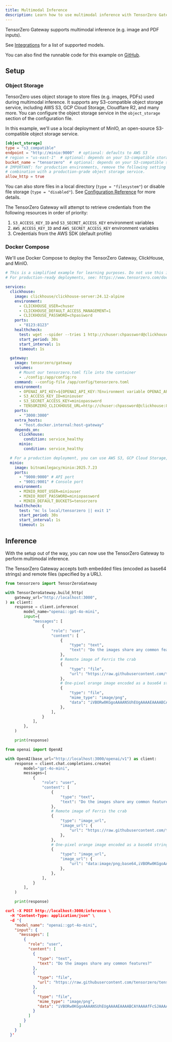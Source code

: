 ```yaml
---
title: Multimodal Inference
description: Learn how to use multimodal inference with TensorZero Gateway.
---
```


TensorZero Gateway supports multimodal inference (e.g. image and PDF inputs).

See [Integrations](/integrations/model-providers) for a list of supported models.

<Tip>

You can also find the runnable code for this example on [GitHub](https://github.com/tensorzero/tensorzero/tree/main/examples/guides/multimodal-inference).

</Tip>

## Setup

### Object Storage

TensorZero uses object storage to store files (e.g. images, PDFs) used during multimodal inference.
It supports any S3-compatible object storage service, including AWS S3, GCP Cloud Storage, Cloudflare R2, and many more.
You can configure the object storage service in the `object_storage` section of the configuration file.

In this example, we'll use a local deployment of MinIO, an open-source S3-compatible object storage service.

```toml
[object_storage]
type = "s3_compatible"
endpoint = "http://minio:9000"  # optional: defaults to AWS S3
# region = "us-east-1"  # optional: depends on your S3-compatible storage provider
bucket_name = "tensorzero"  # optional: depends on your S3-compatible storage provider
# IMPORTANT: for production environments, remove the following setting and use a secure method of authentication in
# combination with a production-grade object storage service.
allow_http = true
```

You can also store files in a local directory (`type = "filesystem"`) or disable file storage (`type = "disabled"`).
See [Configuration Reference](/gateway/configuration-reference/#object_storage) for more details.

The TensorZero Gateway will attempt to retrieve credentials from the following resources in order of priority:

1. `S3_ACCESS_KEY_ID` and `S3_SECRET_ACCESS_KEY` environment variables
2. `AWS_ACCESS_KEY_ID` and `AWS_SECRET_ACCESS_KEY` environment variables
3. Credentials from the AWS SDK (default profile)

### Docker Compose

We'll use Docker Compose to deploy the TensorZero Gateway, ClickHouse, and MinIO.

<Accordion title="`docker-compose.yml`">

```yaml
# This is a simplified example for learning purposes. Do not use this in production.
# For production-ready deployments, see: https://www.tensorzero.com/docs/gateway/deployment

services:
  clickhouse:
    image: clickhouse/clickhouse-server:24.12-alpine
    environment:
      - CLICKHOUSE_USER=chuser
      - CLICKHOUSE_DEFAULT_ACCESS_MANAGEMENT=1
      - CLICKHOUSE_PASSWORD=chpassword
    ports:
      - "8123:8123"
    healthcheck:
      test: wget --spider --tries 1 http://chuser:chpassword@clickhouse:8123/ping
      start_period: 30s
      start_interval: 1s
      timeout: 1s

  gateway:
    image: tensorzero/gateway
    volumes:
      # Mount our tensorzero.toml file into the container
      - ./config:/app/config:ro
    command: --config-file /app/config/tensorzero.toml
    environment:
      - OPENAI_API_KEY=${OPENAI_API_KEY:?Environment variable OPENAI_API_KEY must be set.}
      - S3_ACCESS_KEY_ID=miniouser
      - S3_SECRET_ACCESS_KEY=miniopassword
      - TENSORZERO_CLICKHOUSE_URL=http://chuser:chpassword@clickhouse:8123/tensorzero
    ports:
      - "3000:3000"
    extra_hosts:
      - "host.docker.internal:host-gateway"
    depends_on:
      clickhouse:
        condition: service_healthy
      minio:
        condition: service_healthy

  # For a production deployment, you can use AWS S3, GCP Cloud Storage, Cloudflare R2, etc.
  minio:
    image: bitnamilegacy/minio:2025.7.23
    ports:
      - "9000:9000" # API port
      - "9001:9001" # Console port
    environment:
      - MINIO_ROOT_USER=miniouser
      - MINIO_ROOT_PASSWORD=miniopassword
      - MINIO_DEFAULT_BUCKETS=tensorzero
    healthcheck:
      test: "mc ls local/tensorzero || exit 1"
      start_period: 30s
      start_interval: 1s
      timeout: 1s
```

</Accordion>

## Inference

With the setup out of the way, you can now use the TensorZero Gateway to perform multimodal inference.

The TensorZero Gateway accepts both embedded files (encoded as base64 strings) and remote files (specified by a URL).

<Tabs>
<Tab title="Python">

```python
from tensorzero import TensorZeroGateway

with TensorZeroGateway.build_http(
    gateway_url="http://localhost:3000",
) as client:
    response = client.inference(
        model_name="openai::gpt-4o-mini",
        input={
            "messages": [
                {
                    "role": "user",
                    "content": [
                        {
                            "type": "text",
                            "text": "Do the images share any common features?",
                        },
                        # Remote image of Ferris the crab
                        {
                            "type": "file",
                            "url": "https://raw.githubusercontent.com/tensorzero/tensorzero/eac2a230d4a4db1ea09e9c876e45bdb23a300364/tensorzero-core/tests/e2e/providers/ferris.png",
                        },
                        # One-pixel orange image encoded as a base64 string
                        {
                            "type": "file",
                            "mime_type": "image/png",
                            "data": "iVBORw0KGgoAAAANSUhEUgAAAAEAAAABCAYAAAAfFcSJAAAAAXNSR0IArs4c6QAAAA1JREFUGFdj+O/P8B8ABe0CTsv8mHgAAAAASUVORK5CYII=",
                        },
                    ],
                }
            ],
        },
    )

    print(response)
```

</Tab>
<Tab title="Python (OpenAI)">

```python
from openai import OpenAI

with OpenAI(base_url="http://localhost:3000/openai/v1") as client:
    response = client.chat.completions.create(
        model="gpt-4o-mini",
        messages=[
            {
                "role": "user",
                "content": [
                    {
                        "type": "text",
                        "text": "Do the images share any common features?",
                    },
                    # Remote image of Ferris the crab
                    {
                        "type": "image_url",
                        "image_url": {
                            "url": "https://raw.githubusercontent.com/tensorzero/tensorzero/eac2a230d4a4db1ea09e9c876e45bdb23a300364/tensorzero-core/tests/e2e/providers/ferris.png",
                        },
                    },
                    # One-pixel orange image encoded as a base64 string
                    {
                        "type": "image_url",
                        "image_url": {
                            "url": "data:image/png;base64,iVBORw0KGgoAAAANSUhEUgAAAAEAAAABCAYAAAAfFcSJAAAAAXNSR0IArs4c6QAAAA1JREFUGFdj+O/P8B8ABe0CTsv8mHgAAAAASUVORK5CYII=",
                        },
                    },
                ],
            }
        ],
    )

    print(response)
```

</Tab>
<Tab title="HTTP">

```json
curl -X POST http://localhost:3000/inference \
  -H "Content-Type: application/json" \
  -d '{
    "model_name": "openai::gpt-4o-mini",
    "input": {
      "messages": [
        {
          "role": "user",
          "content": [
            {
              "type": "text",
              "text": "Do the images share any common features?"
            },
            {
              "type": "file",
              "url": "https://raw.githubusercontent.com/tensorzero/tensorzero/eac2a230d4a4db1ea09e9c876e45bdb23a300364/tensorzero-core/tests/e2e/providers/ferris.png"
            },
            {
              "type": "file",
              "mime_type": "image/png",
              "data": "iVBORw0KGgoAAAANSUhEUgAAAAEAAAABCAYAAAAfFcSJAAAAAXNSR0IArs4c6QAAAA1JREFUGFdj+O/P8B8ABe0CTsv8mHgAAAAASUVORK5CYII="
            }
          ]
        }
      ]
    }
  }'
```

</Tab>
</Tabs>
